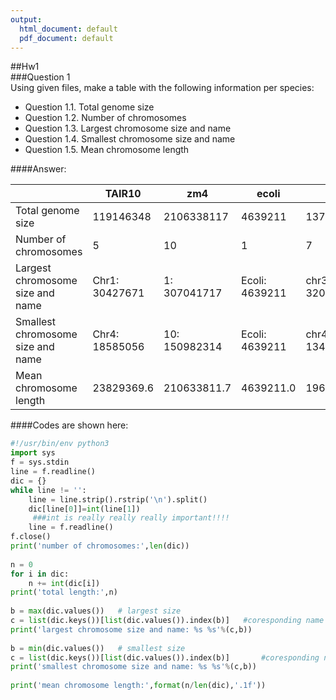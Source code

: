 ```yaml
---
output:
  html_document: default
  pdf_document: default
---
```

##Hw1  
###Question 1  
Using given files, make a table with the following information per species:

- Question 1.1. Total genome size
- Question 1.2. Number of chromosomes
- Question 1.3. Largest chromosome size and name
- Question 1.4. Smallest chromosome size and name
- Question 1.5. Mean chromosome length

####Answer:

|                                   | TAIR10         | zm4           | ecoli          | dm6             | hg38            | rice           | ce10           | yeast          |
|-----------------------------------|----------------|---------------|----------------|-----------------|-----------------|----------------|----------------|----------------|
| Total genome size                 | 119146348      | 2106338117    | 4639211        | 137547960       | 3088269832      | 373245519      | 100286070      | 12157105       |
| Number of chromosomes             | 5              | 10            | 1              | 7               | 24              | 12             | 7              | 17             |
| Largest chromosome size and name  | Chr1: 30427671 | 1: 307041717  | Ecoli: 4639211 | chr3R: 32079311 | chr1: 248956422 | Chr1: 43270923 | chrV: 20924149 | chrIV: 1531933 |
| Smallest chromosome size and name | Chr4: 18585056 | 10: 150982314 | Ecoli: 4639211 | chr4: 1348131   | chr21: 46709983 | Chr9: 23012720 | chrM: 13794    | chrM: 85779    |
| Mean chromosome length            | 23829369.6     | 210633811.7   | 4639211.0      | 19649708.6      | 128677909.7     | 31103793.2     | 14326581.4     | 715123.8       |  

####Codes are shown here:  

```python
#!/usr/bin/env python3  
import sys  
f = sys.stdin  
line = f.readline()  
dic = {}  
while line != '':  
    line = line.strip().rstrip('\n').split()  
    dic[line[0]]=int(line[1])  
     ###int is really really really important!!!!  
    line = f.readline()  
f.close()  
print('number of chromosomes:',len(dic))  
  
n = 0  
for i in dic:  
    n += int(dic[i])  
print('total length:',n)  
  
b = max(dic.values())   # largest size  
c = list(dic.keys())[list(dic.values()).index(b)]   #coresponding name  
print('largest chromosome size and name: %s %s'%(c,b))  
  
b = min(dic.values())   # smallest size  
c = list(dic.keys())[list(dic.values()).index(b)]       #coresponding name  
print('smallest chromosome size and name: %s %s'%(c,b))  
  
print('mean chromosome length:',format(n/len(dic),'.1f'))  
```


